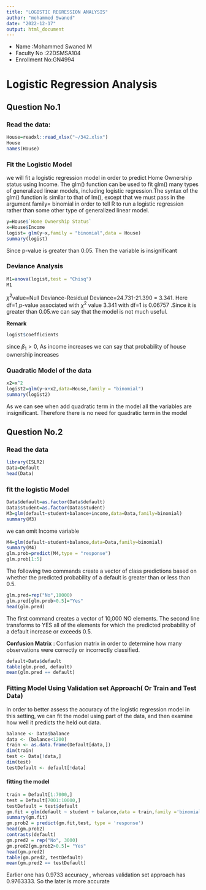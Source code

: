 ```yaml
---
title: "LOGISTIC REGRESSION ANALYSIS"
author: "mohammed Swaned"
date: "2022-12-17"
output: html_document
---
```


\newpage

 * Name         :Mohammed Swaned M
 * Faculty No   :22DSMSA104
 * Enrollment No:GN4994
 
 
# Logistic Regression Analysis
## Question No.1

### Read the data:

```r
House=readxl::read_xlsx("~/342.xlsx")
House
names(House)
```
### Fit the Logistic Model
we will fit a logistic regression model in order to predict Home Ownership status using Income. The glm() function can be used to fit glm() many types of generalized linear models, including logistic regression.The syntax of the glm() function is similar to that of lm(), except that we must pass in the argument family= binomial in order to tell R to run a logistic regression rather than some other type of generalized linear model.

```r
y=House$`Home Ownership Status`
x=House$Income
logist= glm(y~x,family = "binomial",data = House)
summary(logist)
```
Since p-value is greater than 0.05. Then the variable is insignificant

### Deviance Analysis

```r
M1=anova(logist,test = "Chisq")
M1
```
$\chi^2$value=Null Deviance-Residual Deviance=24.731-21.390 = 3.341. Here df=1,p-value associated with $\chi^2$ value 3.341 with df=1 is 0.06757 .Since it is greater than 0.05.we can say that the model is not much useful.

\newpage
**Remark**
```r
logist$coefficients
```
since $\beta_1>0$, As income increases we can say that probability of house ownership increases

### Quadratic Model of the data
```r
x2=x^2
logist2=glm(y~x+x2,data=House,family = "binomial")
summary(logist2)
```
As we can see when add quadratic term in the model all the variables are insignificant. Therefore there is no need for quadratic term in the model

\newpage
## Question No.2
### Read the data
```r
library(ISLR2)
Data=Default
head(Data)
```
### fit the logistic Model

```r
Data$default=as.factor(Data$default)
Data$student=as.factor(Data$student)
M3=glm(default~student+balance+income,data=Data,family=binomial)
summary(M3)

```
we can omit Income variable
```r
M4=glm(default~student+balance,data=Data,family=binomial)
summary(M4)
glm.prob=predict(M4,type = "response")
glm.prob[1:5]
```
The following two commands create a vector of class predictions based on whether the predicted probability of a default is greater than or less than 0.5.

```r
glm.pred=rep("No",10000)
glm.pred[glm.prob>0.5]="Yes"
head(glm.pred)
```
The first command creates a vector of 10,000 NO elements. The second line transforms to YES all of the elements for which the predicted probability of a default increase or exceeds 0.5.

**Confusion Matrix** : Confusion matrix in order to determine how many observations were correctly or incorrectly classified.

```r
default=Data$default
table(glm.pred, default)
mean(glm.pred == default)
```

### Fitting Model Using Validation set Approach( Or Train and Test Data)
In order to better assess the accuracy of the logistic regression model in this setting, we can fit the model using part of the data, and then examine how well it predicts the held out data.

```r
balance <- Data$balance
data <- (balance<1200)
train <- as.data.frame(Default[data,])
dim(train)
test <- Data[!data,]
dim(test)   
testDefault <- default[!data]
```
#### fitting the model
```r
train = Default[1:7000,]
test = Default[7001:10000,]
testDefault = test$default
gm.fit = glm(default ~ student + balance,data = train,family ='binomial')
summary(gm.fit)
gm.prob2 = predict(gm.fit,test, type = 'response')
head(gm.prob2)
contrasts(default)
gm.pred2 = rep("No", 3000)
gm.pred2[gm.prob2>0.5]= "Yes"
head(gm.pred2)
table(gm.pred2, testDefault)
mean(gm.pred2 == testDefault)
```
Earlier one has 0.9733 accuracy , whereas validation set approach has 0.9763333. So the later is more accurate


